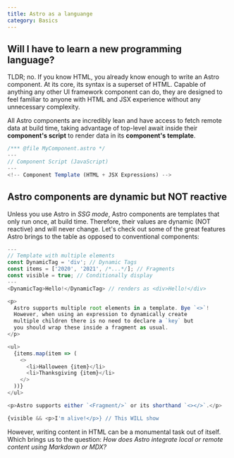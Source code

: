 ```yaml
---
title: Astro as a languange
category: Basics
---
```


## Will I have to learn a new programming language?

TLDR; no. If you know HTML, you already know enough to write an Astro component. At its core, its syntax is a superset of HTML. Capable of anything any other UI framework component can do, they are designed to feel familiar to anyone with HTML and JSX experience without any unnecessary complexity.

All Astro components are incredibly lean and have access to fetch remote data at build time, taking advantage of top-level await inside their **component's script** to render data in its **component's template**.

```javascript
/*** @file MyComponent.astro */
---
// Component Script (JavaScript)
---
<!-- Component Template (HTML + JSX Expressions) -->
```

## Astro components are dynamic but NOT reactive

Unless you use Astro in _SSG mode_, Astro components are templates that only run once, at build time. Therefore, their values are dynamic (NOT reactive) and will never change. Let's check out some of the great features Astro brings to the table as opposed to conventional components:

```javascript
---
// Template with multiple elements
const DynamicTag = 'div'; // Dynamic Tags
const items = ['2020', '2021', /*...*/]; // Fragments
const visible = true; // Conditionally display
---
<DynamicTag>Hello!</DynamicTag> // renders as <div>Hello!</div>

<p>
  Astro supports multiple root elements in a template. Bye `<>`!
  However, when using an expression to dynamically create
  multiple children there is no need to declare a `key` but
  you should wrap these inside a fragment as usual.
</p>

<ul>
  {items.map(item => (
    <>
      <li>Halloween {item}</li>
      <li>Thanksgiving {item}</li>
    </>
  ))}
</ul>

<p>Astro supports either `<Fragment/>` or its shorthand `<></>`.</p>

{visible && <p>I'm alive!</p>} // This WILL show
```

However, writing content in HTML can be a monumental task out of itself. Which brings us to the question: _How does Astro integrate local or remote content using Markdown or MDX?_
